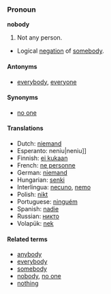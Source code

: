 === Pronoun ===

'''nobody'''

#Not any person.
*Logical [[negation]] of [[somebody]].

==== Antonyms ====
*[[everybody]], [[everyone]]

==== Synonyms ====
*[[no one]]

==== Translations ====
*Dutch: [[niemand]]
*Esperanto: {{msg:ReVo}}neniu|neniu]]
*Finnish: [[ei kukaan]]
*French: [[ne personne]]
*German: [[niemand]]
*Hungarian: [[senki]]
*Interlingua: [[necuno]], [[nemo]]
*Polish: [[nikt]]
*Portuguese: [[ninguém]]
*Spanish: [[nadie]]
*Russian: [[никто]]
*Volapük: [[nek]]

====Related terms====
*[[anybody]]
*[[everybody]]
*[[somebody]]
*[[nobody]], [[no one]]
*[[nothing]]